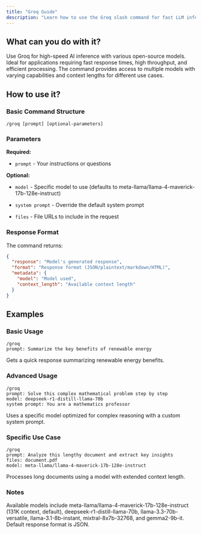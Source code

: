 ```yaml
---
title: "Groq Guide"
description: "Learn how to use the Groq slash command for fast LLM inference"
---
```


## What can you do with it?

Use Groq for high-speed AI inference with various open-source models. Ideal for applications requiring fast response times, high throughput, and efficient processing. The command provides access to multiple models with varying capabilities and context lengths for different use cases.

## How to use it?

### Basic Command Structure
```
/groq [prompt] [optional-parameters]
```

### Parameters

**Required:**

- `prompt` - Your instructions or questions

**Optional:**

- `model` - Specific model to use (defaults to meta-llama/llama-4-maverick-17b-128e-instruct)

- `system prompt` - Override the default system prompt

- `files` - File URLs to include in the request

### Response Format

The command returns:
```json
{
  "response": "Model's generated response",
  "format": "Response format (JSON/plaintext/markdown/HTML)",
  "metadata": {
    "model": "Model used",
    "context_length": "Available context length"
  }
}
```

## Examples

### Basic Usage
```
/groq
prompt: Summarize the key benefits of renewable energy
```
Gets a quick response summarizing renewable energy benefits.

### Advanced Usage
```
/groq
prompt: Solve this complex mathematical problem step by step
model: deepseek-r1-distill-llama-70b
system prompt: You are a mathematics professor
```
Uses a specific model optimized for complex reasoning with a custom system prompt.

### Specific Use Case
```
/groq
prompt: Analyze this lengthy document and extract key insights
files: document.pdf
model: meta-llama/llama-4-maverick-17b-128e-instruct
```
Processes long documents using a model with extended context length.

### Notes 

Available models include meta-llama/llama-4-maverick-17b-128e-instruct (131K context, default), deepseek-r1-distill-llama-70b, llama-3.3-70b-versatile, llama-3.1-8b-instant, mixtral-8x7b-32768, and gemma2-9b-it. Default response format is JSON. 